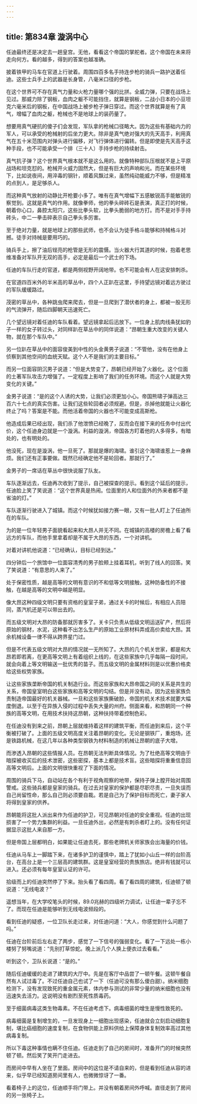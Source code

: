 ```yaml
---
---
---
```

title: 第834章 漩涡中心
---



任迪最终还是决定去一趟皇宫。无他，看看这个帝国的掌舵者。这个帝国在未来将走向何方。看的越多，得到的答案也越准确。

披着铁甲的马车在官道上行驶着。周围四百多名手持连步枪的骑兵一路护送着任迪。这些士兵手上的武器是长身管，八毫米口径的步枪。

在这个世界可不存在真气力量和火枪力量哪个强的比拼。全威力弹，只要在战场上见过。那威力除了钢板，血肉之躯不可能挡住，就算是钢板，二战小日本的小豆坦克六毫米后的钢板，在中国战场上被步枪子弹日穿过。而这个世界就算是有了真气，增幅了血肉之躯，枪械也不是地球上的装药量了。

想要用真气硬抗的傻子们会发现，军队拿的枪械口径略大。因为这些有基础内力的军人，可以承受的枪械射的后坐力更大。除非是真气绝对强大的先天高手，利用真气在五十米范围内对弹头进行偏移，对飞行弹体进行偏转。但是即使是先天高手这种手段，也不可能承受一个排（三十人）手持步枪的持续射击。

真气抗子弹？这个世界真气根本就不是这么用的。就像特种部队压根就不是上平原战场和坦克怼的。枪械开火威力固然大，但是有巨大的声响和光。而在某些环境下，比如说夜间，用淬毒的钢针，顺着风飘过来，虽然纯动能威力不够，但是精准的点到人，是足够杀人。

而这种真气放射的动静比开枪要小多了。唯有在真气增幅下五感敏锐高手能敏锐的察觉到。这就是真气的作用。就像拳师，他的拳头碎砖石是表演，真正打的时候，朝着你心口，鼻腔太阳穴，这些比拳头软，比拳头脆弱的地方打。而不是对手手持砖头，中二一拳击碎表示自己拳头多厉害。

至于绝对力量，就是地球上的那些武师，也不会认为徒手格斗能够和持械格斗对撼。徒手对持械是要用巧的。

骑兵手上，擦了油后锃亮的枪管是无形的震慑。当火器大行其道的时候，抱着老思维准备对军队开无双的高手，必定是最后一个武士的下场。

任迪的车队行走的官道，都是两侧视野开阔地带。也不可能会有人在这安排刺杀。

在官道四百米外的半米高的草丛中，四个人正趴在这里，手持望远镜对着远方驶过的军队缓缓路过。

茂密的草丛中，各种跳虫爬来爬去，但是一旦爬到了潜伏者的身上，都被一股无形的气流弹开，随后四脚朝天迅速死亡。

几个望远镜对着任迪的车队看着。望远镜拿起后迅放下。一位身上肌肉线条犹如豹子一样的女子转过头，对同样趴在草丛中的同伴说道：“昂朝生重大改变的关键人物，就在那个车队中。”

另一位趴在草丛中的面容俊美到中性的头金黄男子说道：“不管他，没有在他身上侦察到其他空间的血统天赋。这个人不是我们的主要目标。”

而另一位面容阴沉男子说道：“但是大势变了，昂朝已经开始了火器化。这个位面的土著军队攻击力增强了。一定程度上影响了我们的任务环境。而这个人就是大势变化的关键。”

金男子说道：“是的这个人诱的大势，让我们必须更加小心。帝国熊啸子弹高达三百六十七点的真实伤害。让我们这些轮回者必须规避。但是，杀掉他就能让火器化终止了吗？答案是不能。而他活着帝国的火器也不可能变成高斯枪。

他造成后果已经出现，我们杀了他泄愤已经晚了，反而会在接下来的任务中付出代价，这个任迪身边就是一个漩涡。利益的漩涡，帝国各方盯着他的人多得多，有暗处的，也有明处的。

他没死，现在是漩涡，他一旦死了。那就是爆的海啸。谁引这个海啸谁惹上一身麻烦。我们还有正事要做。既然已经确定他不是轮回者。那就行了。”

金男子的一席话在草丛中很快说服了队友。

车队逐渐远去，任迪再次收到了提示，自己被探查的提示。看到这个延后的提示，任迪脸上笑了笑说道：“这个世界真是热闹。位面里的人和位面外的外来者都不是省油的灯。”

车队逐渐行驶进入了城镇。而这个时候犹如接力赛一眼，又有一批人盯上了任迪所在的车队。

为的是一位年轻男子面貌看起来和大昂人并无不同。在城镇的高楼的房檐上看了看远方的车队，而他手里拿着却是不属于大昂的东西，一个对讲机。

对着对讲机他说道：“已经确认，目标已经到达。”

四分钟后一个旅馆中一位面容清秀的男子脸颊上挂着耳机，听到了线人的回答。笑了笑说道：“有意思的人来了。”

处于保密性质，越是高等的文明有意识的不和低等文明接触，这种防备性的不接触，在越是高等的文明中越是明显。

像大昂这种四级文明只要有资格的皇室子弟，通过关卡的时候后，有相应人员陪同，蒸汽机还是可以带出去的。

而五级文明对大昂的防备那就厉害多了。关卡只负责从低级文明运送矿产，然后将原始的钢材，水泥，这种看不出怎么生产的原始工业原材料弄成高价卖给大昂。其余机械设备一律不得从跨界星门过。

但是不代表五级文明对大昂的情况就一无所知了。大昂的几个机关世家，都是和大昂若即若离，在更高等文明上有着组织上线的，在这些家族中几乎每隔一段时间，就会向着上等文明输送一批优秀的苗子。而五级文明的金属材料则是以优惠价格卖给这些权势家族。

让这些家族垄断帝国的机关制造行业。而这些家族和大昂帝国之间的关系是共生的关系，帝国皇室明白这些家族和高等文明的勾结。但是并没有动，因为这些家族负责制造帝国最好的机关器械。一旦和这些家族撕破脸，帝国的机关术技术就要大幅度倒退。以至于在异族入侵的过程中丢失大量的州府。侧面来看，和昂朝同一个种族的高等文明，在用技术扶持这昂朝，这种扶持带着控制色彩。

在任迪没有到来之前，昂朝上层就维持着这样的建筑平衡，而任迪到来后，这个平衡被打破了。上面的五级文明高度关注着昂朝的变化。无论是钢铁厂，重炮场，还是铁路机械，在这几年以各种类型钢铁为材料制造的机械让昂朝的底子大增。

而渗透入昂朝的这些情报人员。在昂朝无法判断具体情况。为了杜绝高等文明由于暗探被收买后的技术泄密，这些密探，基本上都是技术盲。这些暗探将重重信息回高等文明后。上面的文明很快重视了下面的情况。

周围的骑兵下马，自动站在各个有利于视角观察的地带，保持子弹上膛开始对周围警戒。这些骑兵都是皇家的骑兵。在过去对皇家的保护都是尽职尽责，一旦失误而自己尚留性命，那么自己则必须要自裁。若是自己为了保护目标而死亡，妻子家人将得到皇家的供养。

昂朝能将这批人派出来作为任迪的护卫，可见昂朝对任迪的安全重视。任迪的出现损害了一个势力集群的利益。一旦任迪外出，必然是有刺杀者盯上的。没有任何证据显示这批人来自那一方。

但是帝国上层都明白，如果能让任迪去死，那些老牌机关师家族会出海量的价钱。

任迪从马车上一脚踏下来，在诸多护卫的谨慎中，踏上了犹如小山丘一样的台阶高台，在高台上是一个三层高的建筑群。这是皇室经营的贵族旅店。绝非有钱就可以进入。还必须有每年皇室认证的许可。

拾级而上的任迪突然停了下来。抬头看了看四周。看了看四周的建筑，任迪顿了顿说道：“无线电波？”

遥想当年，在大学咬笔头的时候，89.0兆赫的四级听力调试，让任迪一辈子忘不了。而现在任迪是能够听到无线电波频段的。

看到任迪的疑惑，一位卫队长走过来，对任迪问道：“大人，你感觉到什么问题了吗。”

任迪在台阶前后左右走了两步，感觉了一下信号的强弱变化。看了一下远处一栋小楼努了努嘴说道：“先别打草惊蛇。晚上派几个人换上便衣过去看看。”

听到这个，卫队长说道：“是的。”

随后任迪缓缓的走进了建筑的大厅中。先是在客厅中品尝了一顿午餐。这顿午餐自然有人试过毒了。不过任迪自己也试了一下（任迪可没有那么傻白甜）。纳米细胞检测下，没有发现致死的重金属元素，体内参与测试的非常少量的纳米细胞也没有迅速失去活力。这说明没有剧烈至死性质毒药。

至于细菌病毒这类生物毒素。不在任迪考虑下。病毒细菌的增生是慢性致死的。

病毒细菌是复制增生的，一旦发现身上一细胞出现感染，任迪就会立刻启动细胞复制，堪比癌细胞的速度复制，在食物供能上原料供给上保障身体复制效率高过其他病毒复制。

所以下毒这种事情也瞒不住任迪。任迪走到了自己的房间时，准备开门的时候突然顿了顿。然后笑了笑开门走进去。

而房间中早有人坐在了里面。房间中的这位是不请自来的，但是看到任迪从容的进来，似乎早已经知道房间里有人，也微微惊讶了一番。

看着椅子上的这位，任迪顺手将门带上。并没有朝着房间外呼喊。直径走到了房间的另一张椅子上。